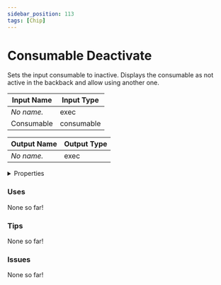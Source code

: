 ```yaml
---
sidebar_position: 113
tags: [Chip]
---
```


# Consumable Deactivate

Sets the input consumable to inactive. Displays the consumable as not active in the backback and allow using another one.




<EsbSvg />

| Input Name | Input Type |
|-----------|-----------|
| *No name.* | exec |
| Consumable | consumable |

| Output Name | Output Type |
|-----------|-----------|
| *No name.* | exec |


<details>
  <summary>Properties</summary>
  <div>
    <div>
    <table>
      <thead>
        <tr>
          <th>Is beta required?</th>
          <th>❌</th>
        </tr>
        <tr>
          <th>Is this chip a trolling risk?</th>
          <th>❌</th>
        </tr>
        <tr>
          <th>Chip UUID</th>
          <th>6809978a-e1fc-403a-a41a-d4e94f22281f</th>
        </tr>
      </thead>
    </table>
    </div>
  </div>
</details>

### Uses

None so far!

### Tips

None so far!

### Issues

None so far!